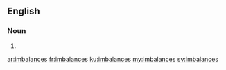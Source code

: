 ==English==

===Noun===
{{head|en|plural}}

# {{plural of|imbalance|lang=en|nocat=1}}

[[ar:imbalances]]
[[fr:imbalances]]
[[ku:imbalances]]
[[my:imbalances]]
[[sv:imbalances]]